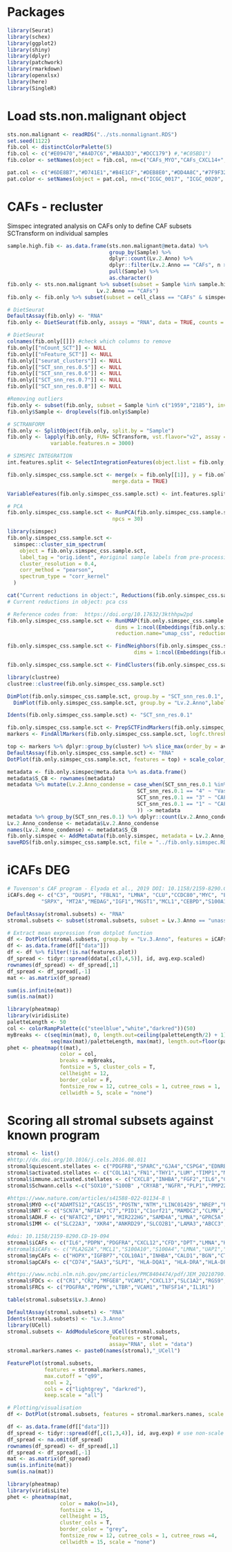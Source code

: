 # Packages
```r
library(Seurat)
library(schex)
library(ggplot2)
library(shiny)
library(dplyr)
library(patchwork)
library(rmarkdown)
library(openxlsx)
library(here)
library(SingleR)
```

# Load sts.non.malignant object
```r
sts.non.malignant <- readRDS("../sts.nonmalignant.RDS")
set.seed(1122)
fib.col <- distinctColorPalette(5)
fib.col <- c("#E09470","#A4D7C6","#BAA3D3","#DCC179") #,"#C05BD1")
fib.color <- setNames(object = fib.col, nm=c("CAFs_MYO","CAFs_CXCL14+", "CAFs_NRT","Vascular smooth muscle")) 

pat.col <- c("#6DE8B7","#D741E1","#B4E1CF","#DEB8E0","#DD4A8C","#7F9F32","#C3EAB4" ,"#7B67E0" ,"#D8E746" ,"#CEE982" ,"#DE73DA" ,"#92A36F" ,"#67C0D8" ,"#E1A497" ,"#E76356" ,"#62A4DB", "#D79655" ,"#8966AA", "#9899E8" ,"#6EE9E7","#E4C751","#E7E3DA" ,"#E08FC1" ) 
pat.color <- setNames(object = pat.col, nm=c("ICGC_0017", "ICGC_0020", "ICGC_0021", "ICGC_0026", "ICGC_0033", "ICGC_0034", "ICGC_0043", "ICGC_0051", "ICGC_0053","ICGC_0061", "ICGC_0066", "ICGC_0067", "ICGC_0075", "ICGC_0087", "ICGC_0103","ICGC_0105", "ICGC_0115", "ICGC_0203", "ICGC_0215", "ICGC_0235", "ICGC_0304", "ICGC_0391", "ICGC_0415"))
```

# CAFs - recluster
Simspec integrated analysis on CAFs only to define CAF subsets
SCTransform on individual samples
```r
sample.high.fib <- as.data.frame(sts.non.malignant@meta.data) %>%
                                 group_by(Sample) %>% 
                                 dplyr::count(Lv.2.Anno) %>% 
                                 dplyr::filter(Lv.2.Anno == "CAFs", n > 30) %>% 
                                 pull(Sample) %>% 
                                 as.character()
fib.only <- sts.non.malignant %>% subset(subset = Sample %in% sample.high.fib & 
                             Lv.2.Anno == "CAFs")
fib.only <- fib.only %>% subset(subset = cell_class == "CAFs" & simspec_cell_class == "CAFs")

# DietSeurat
DefaultAssay(fib.only) <- "RNA"
fib.only <- DietSeurat(fib.only, assays = "RNA", data = TRUE, counts = TRUE)

# DietSeurat
colnames(fib.only[[]]) #check which columns to remove
fib.only[["nCount_SCT"]] <- NULL
fib.only[["nFeature_SCT"]] <- NULL
fib.only[["seurat_clusters"]] <- NULL
fib.only[["SCT_snn_res.0.5"]] <- NULL
fib.only[["SCT_snn_res.0.6"]] <- NULL
fib.only[["SCT_snn_res.0.7"]] <- NULL
fib.only[["SCT_snn_res.0.8"]] <- NULL

#Removing outliers
fib.only <- subset(fib.only, subset = Sample %in% c("1959","2185"), invert = T)
fib.only$Sample <- droplevels(fib.only$Sample)

# SCTRANFORM
fib.only <- SplitObject(fib.only, split.by = "Sample") 
fib.only <- lapply(fib.only, FUN= SCTransform, vst.flavor="v2", assay = "RNA",
              variable.features.n = 3000)

# SIMSPEC INTEGRATION
int.features.split <- SelectIntegrationFeatures(object.list = fib.only, nfeatures = 2000)

fib.only.simspec_css.sample.sct <- merge(x = fib.only[[1]], y = fib.only[2:length(fib.only)], 
                                  merge.data = TRUE)

VariableFeatures(fib.only.simspec_css.sample.sct) <- int.features.split

# PCA 
fib.only.simspec_css.sample.sct <- RunPCA(fib.only.simspec_css.sample.sct, verbose = TRUE, assay = "SCT",
                                  npcs = 30) 

library(simspec)
fib.only.simspec_css.sample.sct <-
  simspec::cluster_sim_spectrum(
    object = fib.only.simspec_css.sample.sct,
    label_tag = "orig.ident", #original sample labels from pre-processing step
    cluster_resolution = 0.4,
    corr_method = "pearson",
    spectrum_type = "corr_kernel"
  )

cat("Current reductions in object:", Reductions(fib.only.simspec_css.sample.sct)) # pca css
# Current reductions in object: pca css

# Reference codes from:  https://doi.org/10.17632/3kthhpw2pd 
fib.only.simspec_css.sample.sct <- RunUMAP(fib.only.simspec_css.sample.sct, reduction = "css", 
                                   dims = 1:ncol(Embeddings(fib.only.simspec_css.sample.sct, "css")),
                                   reduction.name="umap_css", reduction.key="UMAPCSS_")

fib.only.simspec_css.sample.sct <- FindNeighbors(fib.only.simspec_css.sample.sct, reduction="css", 
                                         dims = 1:ncol(Embeddings(fib.only.simspec_css.sample.sct, "css")))

fib.only.simspec_css.sample.sct <- FindClusters(fib.only.simspec_css.sample.sct, algorithm = 3,resolution = seq(0.1, 1, by = 0.1))

library(clustree)
clustree::clustree(fib.only.simspec_css.sample.sct)

DimPlot(fib.only.simspec_css.sample.sct, group.by = "SCT_snn_res.0.1", label = T) + 
  DimPlot(fib.only.simspec_css.sample.sct, group.by = "Lv.2.Anno",label = T)

Idents(fib.only.simspec_css.sample.sct) <- "SCT_snn_res.0.1" 

fib.only.simspec_css.sample.sct <- PrepSCTFindMarkers(fib.only.simspec_css.sample.sct)
markers <- FindAllMarkers(fib.only.simspec_css.sample.sct, logfc.threshold = 0.25, min.pct = 0.1, only.pos = T)

top <- markers %>% dplyr::group_by(cluster) %>% slice_max(order_by = avg_log2FC, n=15) %>% pull(gene) %>% unique()
DefaultAssay(fib.only.simspec_css.sample.sct) <- "RNA"
DotPlot(fib.only.simspec_css.sample.sct, features = top) + scale_color_gradient2(low="darkblue", mid="white", high = "darkred") + RotatedAxis()

metadata <- fib.only.simspec@meta.data %>% as.data.frame() 
metadata$S_CB <- rownames(metadata)
metadata %>% mutate(Lv.2.Anno_condense = case_when(SCT_snn_res.0.1 %in% c("0","2") ~ "CAFs_MYO", 
                                          SCT_snn_res.0.1 == "4" ~ "Vascular smooth muscle", 
                                          SCT_snn_res.0.1 == "3" ~ "CAFs_CXCL14+",
                                          SCT_snn_res.0.1 == "1" ~ "CAFs_NRT",
                                          )) -> metadata
metadata %>% group_by(SCT_snn_res.0.1) %>% dplyr::count(Lv.2.Anno_condense)
Lv.2.Anno_condense <- metadata$Lv.2.Anno_condense 
names(Lv.2.Anno_condense) <- metadata$S_CB
fib.only.simspec <- AddMetaData(fib.only.simspec, metadata = Lv.2.Anno_condense, col.name = "Lv.2.Anno_condense")
saveRDS(fib.only.simspec_css.sample.sct, file = "../fib.only.simspec.RDS")
```

# iCAFs DEG
```r
# Tuvenson's CAF program - Elyada et al., 2019 DOI: 10.1158/2159-8290.CD-19-0094
iCAFs.deg <- c("C3", "DUSP1", "FBLN1", "LMNA", "CLU","CCDC80","MYC", "EFEMP1","HAS1","NR4A1","CFD","ANXA1","CXCL12","FGF7","KLF4", "EMP1","GPRC5A",
           "SRPX", "MT2A","MEDAG","IGF1","MGST1","MCL1","CEBPD","S100A10","UAP1","TNXB","CEBPB","PNRC1","SOCS3","PTGDS","FOSB","NFKBIA","CXCL2","THBS1","CCL2", "OGN","GSN","DPT","PLA2G2A","NAMPT","ITM2A","RGCC","JUND","NNMT","ZFP36","PIM1","CPE","GFPT2","SOD2","KDM6B","FSTL1","FBLN2","NR4A3","MFAP5","ABL2","SGK1","CILP","UGDH","FBLN5","ADAMTS1","ADH1B","WISP2","GPX3","S100A4","IL6","HAS2","PLAC9","IGFBP6","FBN1","BDKRB1","TPPP3","RASD1","MT1A","CXCL14","PI16","APOE","IL8","ARC","PTX3","TNFAIP6","MT1E","MT1X","CXCL1") # these are all the upDEGs reported

DefaultAssay(stromal.subsets) <- "RNA"
stromal.subsets <- subset(stromal.subsets, subset = Lv.3.Anno == "unassigned", invert = T)

# Extract mean expression from dotplot function
df <- DotPlot(stromal.subsets, group.by = "Lv.3.Anno", features = iCAFs.deg, col.min = -2, col.max = 10) + RotatedAxis()
df <- as.data.frame(df[["data"]])
df <- df %>% filter(!is.na(features.plot)) 
df_spread <- tidyr::spread(ddata[,c(3,4,5)], id, avg.exp.scaled)
rownames(df_spread) <- df_spread[,1]
df_spread <- df_spread[,-1]
mat <- as.matrix(df_spread)

sum(is.infinite(mat)) 
sum(is.na(mat))

library(pheatmap)
library(viridisLite)
paletteLength <- 50
col <- colorRampPalette(c("steelblue","white","darkred"))(50)
myBreaks <- c(seq(min(mat), 0, length.out=ceiling(paletteLength/2) + 1), 
              seq(max(mat)/paletteLength, max(mat), length.out=floor(paletteLength/2))) # to keep 0 = white color
phet <- pheatmap(t(mat), 
                 color = col, 
                 breaks = myBreaks,
                 fontsize = 5, cluster_cols = T,
                 cellheight = 12,
                 border_color = F,
                 fontsize_row = 12, cutree_cols = 1, cutree_rows = 1,
                 cellwidth = 5, scale = "none")
```

# Scoring all stromal subsets against known program 
```r
stromal <- list()
#http://dx.doi.org/10.1016/j.cels.2016.08.011
stromal$quiescent.stellates <- c("PDGFRB","SPARC","GJA4","CSPG4","EDNRB","RGS5","COL4A1")
stromal$activated.stellates <- c("COL1A1","FN1","THY1","LUM","TIMP1","MMP2")
stromal$immune.activated.stellates <- c("CXCL8","INHBA","FGF2","IL6","CSF3", "CXCL3","IL33")
stromal$Schwann.cells <-c("SOX10","S100B" ,"CRYAB","NGFR","PLP1","PMP22","CDH19") #adding CDH19 from Tosti

#https://www.nature.com/articles/s41588-022-01134-8 \
stromal$MYO <-c("ADAMTS12","CASC15","POSTN","NTM","LINC01429","NREP","PDGFC","LEF1","NUAK1","COL1A1","KIF26B")
stromal$NRT <- c("SCN7A","NFIA","C7","PID1","C1orf21","MAMDC2","CLMN","PREX2","MTUS1","ADAMTS9-AS2","KCNIP1","LAMA2")
stromal$ADH.F <- c("NFATC2","EMP1","MIR222HG","SAMD4A","LMNA","GPRC5A","MMP19","MEDAG","NFATC1","TSC22D2") 
stromal$IMM <- c("SLC22A3", "XKR4","ANKRD29","SLCO2B1","LAMA3","ABCC3","LAMC2","GRIN2B","RBM47","NOL4")

#doi: 10.1158/2159-8290.CD-19-094
stromal$iCAFs <- c("IL6","PDPN","PDGFRA","CXCL12","CFD","DPT","LMNA","HAS1","AGTR1","CXCL1","CXCL2","CCL2")
#stromal$iCAFs <- c("PLA2G2A","MCL1","S100A10","S100A4","LMNA","UAP1","DPT","ABL2","EFEMP1","TNFAIP6","FBLN2","CCDC80","FSTL1","PTX3","UGDH","IL8","CXCL1","CXCL2","ADH1B","CPE")
stromal$myCAFs <- c("HOPX","IGFBP7","COL10A1","INHBA","CALD1","BGN","CTHRC1","TPM2","ACTA2","TAGLN","POSTN","TPM1","GRP","CST1","MYL9","MMP11")
stromal$apCAFs <- c("CD74","SAA3","SLPI", "HLA-DQA1", "HLA-DRA","HLA-DPA1")

#https://www.ncbi.nlm.nih.gov/pmc/articles/PMC8404474/pdf/JEM_20210790.pdf
stromal$FDCs <- c("CR1","CR2","MFGE8","VCAM1","CXCL13","SLC1A2","RGS9","MATN2","VCAM1")
stromal$FRCs <- c("PDGFRA","PDPN","LTBR","VCAM1","TNFSF14","IL1R1") 

table(stromal.subsets$Lv.3.Anno)

DefaultAssay(stromal.subsets) <- "RNA"
Idents(stromal.subsets) <- "Lv.3.Anno"
library(UCell)
stromal.subsets <- AddModuleScore_UCell(stromal.subsets,
                                 features = stromal,
                                 assay="RNA", slot = "data")
stromal.markers.names <- paste0(names(stromal),"_UCell") 

FeaturePlot(stromal.subsets, 
            features = stromal.markers.names, 
            max.cutoff = "q99", 
            ncol = 2,
            cols = c("lightgrey", "darkred"),
            keep.scale = "all") 

# Plotting/visualisation
df <- DotPlot(stromal.subsets, features = stromal.markers.names, scale = F) + RotatedAxis()

df <- as.data.frame(df[["data"]])
df_spread <- tidyr::spread(df[,c(1,3,4)], id, avg.exp) # use non-scale to show mean module score
df_spread <- na.omit(df_spread)
rownames(df_spread) <- df_spread[,1]
df_spread <- df_spread[,-1]
mat <- as.matrix(df_spread)
sum(is.infinite(mat)) 
sum(is.na(mat))

library(pheatmap)
library(viridisLite)
phet <- pheatmap(mat, 
                 color = mako(n=14),
                 fontsize = 15,
                 cellheight = 15, 
                 cluster_cols = T,
                 border_color = "grey", 
                 fontsize_row = 12, cutree_cols = 1, cutree_rows =4,
                 cellwidth = 15, scale = "none")
```

